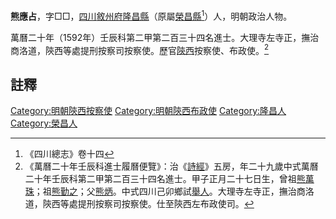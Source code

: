 {{明清人物信息框
| 姓名 = 熊應占
| 原名 =
| 圖片名稱= 
| 圖片大小 =
| 圖片說明 = 
| 最高職務 = 陝西布政使
| 國家 = 大明 
| 爵位 =
| 籍貫 = [[四川|四川]][[敘州府|敘州府]][[隆昌縣|隆昌縣]]
| 族裔 = 
| 旗籍 = 
| 字號 = 
| 諡號 =
| 出生日期 = 甲子正月二十七日
| 出生地點 =
| 逝世日期 = 
| 逝世地點 =
| 墓葬 =
| 配偶 = 
| 親屬 = 曾祖[[熊萬珠|熊萬珠]]，祖[[熊勤之|熊勤之]]，父[[熊炳|熊炳]]
| 出身 =
* 萬曆二十年壬辰科進士
| 經歷 =
| 著作 =  
}}
'''熊應占'''{{BD|1564年||？年||X}}，字□□，[[四川|四川]][[敘州府|敘州府]][[隆昌縣|隆昌縣]]（原屬[[榮昌縣|榮昌縣]]<ref>《四川總志》卷十四</ref>）人，明朝政治人物。

萬曆二十年（1592年）壬辰科第二甲第二百三十四名進士。大理寺左寺正，撫治商洛道，陝西等處提刑按察司按察使。歷官[[陝西|陝西]]按察使、布政使。<ref>《萬曆二十年壬辰科進士履曆便覽》：治《[[詩經|詩經]]》五房，年二十九歲中式萬曆二十年壬辰科第二甲第二百三十四名進士。甲子正月二十七日生，曾祖[[熊萬珠|熊萬珠]]；祖[[熊勤之|熊勤之]]；父[[熊炳|熊炳]]。中式四川己卯鄉試[[舉人|舉人]]。大理寺左寺正，撫治商洛道，陝西等處提刑按察司按察使。仕至陝西左布政使司。</ref>

==註釋==
{{reflist}}
{{明朝人物小作品}}
{{萬曆二十年壬辰科殿试金榜}}
{{DEFAULTSORT:Xiong熊}}

[[Category:明朝陝西按察使|Category:明朝陝西按察使]]
[[Category:明朝陝西布政使|Category:明朝陝西布政使]]
[[Category:隆昌人|Category:隆昌人]]
[[Category:榮昌人|Category:榮昌人]]